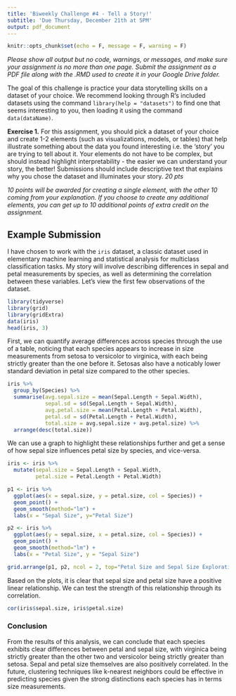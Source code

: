 ```yaml
---
title: 'Biweekly Challenge #4 - Tell a Story!'
subtitle: 'Due Thursday, December 21th at 5PM'
output: pdf_document
---
```


```r
knitr::opts_chunk$set(echo = F, message = F, warning = F)
```
*Please show all output but no code, warnings, or messages, and make sure your assignment is no more than one page. Submit the assignment as a PDF file along with the .RMD used to create it in your Google Drive folder.*

The goal of this challenge is practice your data storytelling skills on a dataset of your choice. We recommend looking through R's included datasets using the command `library(help = "datasets")` to find one that seems interesting to you, then loading it using the command `data(dataName)`.

**Exercise 1.** For this assignment, you should pick a dataset of your choice and create 1-2 elements (such as  visualizations, models, or tables) that help illustrate something about the data you found interesting i.e. the 'story' you are trying to tell about it. Your elements do not have to be complex, but should instead highlight interpretability - the easier we can understand your story, the better! Submissions should include descriptive text that explains why you chose the dataset and illuminates your story. *20 pts*

*10 points will be awarded for creating a single element, with the other 10 coming from your explanation. If you choose to create any additional elements, you can get up to 10 additional points of extra credit on the assignment.*

## Example Submission

I have chosen to work with the `iris` dataset, a classic dataset used in elementary machine learning and statistical analysis for multiclass classification tasks. My story will involve describing differences in sepal and petal measurements by species, as well as determining the correlation between these variables. Let's view the first few observations of the dataset.  
```r
library(tidyverse)
library(grid)
library(gridExtra)
data(iris)
head(iris, 3)
```

First, we can quantify average differences across species through the use of a table, noticing that each species appears to increase in size measurements from setosa to versicolor to virginica, with each being strictly greater than the one before it. Setosas also have a noticably lower standard deviation in petal size compared to the other species. 
```r
iris %>% 
  group_by(Species) %>% 
  summarise(avg.sepal.size = mean(Sepal.Length + Sepal.Width),
            sepal.sd = sd(Sepal.Length + Sepal.Width),
            avg.petal.size = mean(Petal.Length + Petal.Width),
            petal.sd = sd(Petal.Length + Petal.Width),
            total.size = avg.sepal.size + avg.petal.size) %>% 
  arrange(desc(total.size))
```
\pagebreak

We can use a graph to highlight these relationships further and get a sense of how sepal size influences petal size by species, and vice-versa.

```r
iris <- iris %>% 
  mutate(sepal.size = Sepal.Length + Sepal.Width, 
         petal.size = Petal.Length + Petal.Width)

p1 <- iris %>% 
  ggplot(aes(x = sepal.size, y = petal.size, col = Species)) +
  geom_point() +
  geom_smooth(method="lm") +
  labs(x = "Sepal Size", y="Petal Size")

p2 <- iris %>% 
  ggplot(aes(y = sepal.size, x = petal.size, col = Species)) +
  geom_point() +
  geom_smooth(method="lm") +
  labs(x = "Petal Size", y = "Sepal Size")

grid.arrange(p1, p2, ncol = 2, top="Petal Size and Sepal Size Exploration")
```
Based on the plots, it is clear that sepal size and petal size have a positive linear relationship. We can test the strength of this relationship through its correlation.
```r
cor(iris$sepal.size, iris$petal.size)
```

### Conclusion

From the results of this analysis, we can conclude that each species exhibits clear differences between petal and sepal size, with virginica being strictly greater than the other two and versicolor being strictly greater than setosa. Sepal and petal size themselves are also positively correlated. In the future, clustering techniques like k-nearest neighbors could be effective in predicting species given the strong distinctions each species has in terms size measurements. 